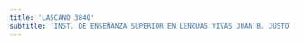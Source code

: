 ```yaml
---
title: 'LASCANO 3840'
subtitle: 'INST. DE ENSEÑANZA SUPERIOR EN LENGUAS VIVAS JUAN B. JUSTO (SEDE)'
---
```


#
